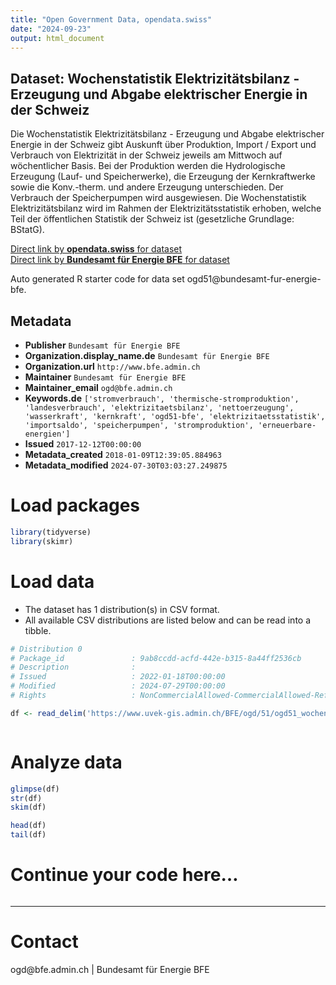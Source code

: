 ```yaml
---
title: "Open Government Data, opendata.swiss"
date: "2024-09-23"
output: html_document
---
```


## Dataset: Wochenstatistik Elektrizitätsbilanz - Erzeugung und Abgabe elektrischer Energie in der Schweiz

Die Wochenstatistik Elektrizitätsbilanz - Erzeugung und Abgabe elektrischer Energie in der Schweiz gibt Auskunft über Produktion, Import / Export und Verbrauch von Elektrizität in der Schweiz jeweils am Mittwoch auf wöchentlicher Basis. Bei der Produktion werden die Hydrologische Erzeugung (Lauf- und Speicherwerke), die Erzeugung der Kernkraftwerke sowie die Konv.-therm. und andere Erzeugung unterschieden. Der Verbrauch der Speicherpumpen wird ausgewiesen. Die Wochenstatistik Elektrizitätsbilanz wird im Rahmen der Elektrizitätsstatistik erhoben, welche Teil der öffentlichen Statistik der Schweiz ist (gesetzliche Grundlage: BStatG).

[Direct link by **opendata.swiss** for dataset](https://opendata.swiss/de/dataset/wochenstatistik-elektrizitatsbilanz-erzeugung-und-abgabe-elektrischer-energie-in-der-schweiz)<br>
[Direct link by **Bundesamt für Energie BFE** for dataset](https://www.bfe.admin.ch/ogd51)

Auto generated R starter code for data set ogd51@bundesamt-fur-energie-bfe.

## Metadata

- **Publisher** `Bundesamt für Energie BFE`
- **Organization.display_name.de** `Bundesamt für Energie BFE`
- **Organization.url** `http://www.bfe.admin.ch`
- **Maintainer** `Bundesamt für Energie BFE`
- **Maintainer_email** `ogd@bfe.admin.ch`
- **Keywords.de** `['stromverbrauch', 'thermische-stromproduktion', 'landesverbrauch', 'elektrizitaetsbilanz', 'nettoerzeugung', 'wasserkraft', 'kernkraft', 'ogd51-bfe', 'elektrizitaetsstatistik', 'importsaldo', 'speicherpumpen', 'stromproduktion', 'erneuerbare-energien']`
- **Issued** `2017-12-12T00:00:00`
- **Metadata_created** `2018-01-09T12:39:05.884963`
- **Metadata_modified** `2024-07-30T03:03:27.249875`


# Load packages

```r

library(tidyverse)
library(skimr)

```

# Load data

-   The dataset has 1 distribution(s) in CSV format.
-   All available CSV distributions are listed below and can be read into a tibble.

```r

# Distribution 0
# Package_id               : 9ab8ccdd-acfd-442e-b315-8a44ff2536cb
# Description              : 
# Issued                   : 2022-01-18T00:00:00
# Modified                 : 2024-07-29T00:00:00
# Rights                   : NonCommercialAllowed-CommercialAllowed-ReferenceRequired

df <- read_delim('https://www.uvek-gis.admin.ch/BFE/ogd/51/ogd51_wochenstatistik_elektrizitaetsbilanz.csv')



```

# Analyze data

```r

glimpse(df)
str(df)
skim(df)

head(df)
tail(df)

```

# Continue your code here...

```r

```

------------------------------------------------------------------------

# Contact

ogd@bfe.admin.ch | Bundesamt für Energie BFE
